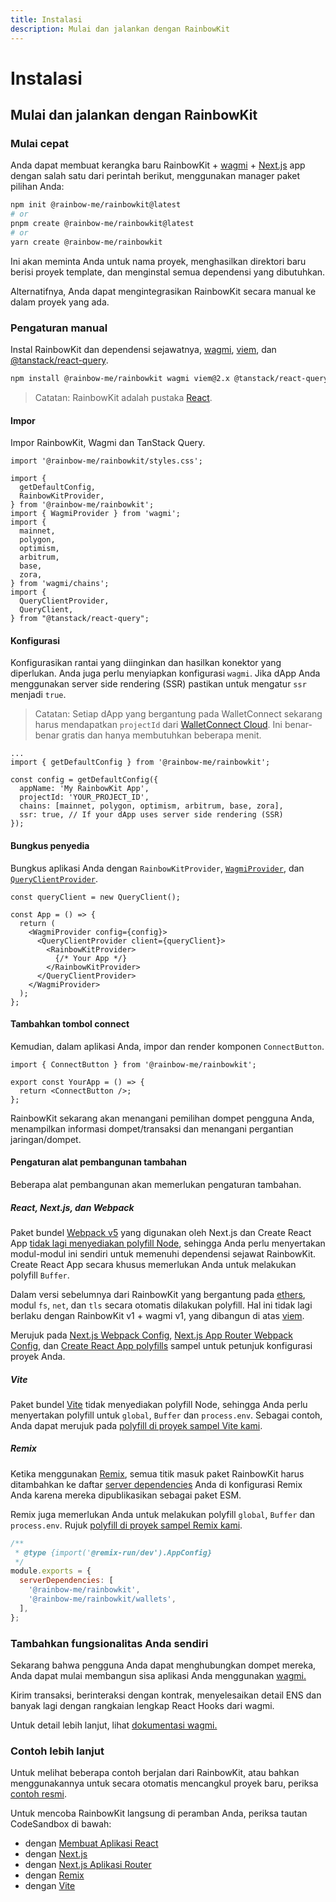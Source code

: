 ```yaml
---
title: Instalasi
description: Mulai dan jalankan dengan RainbowKit
---
```


# Instalasi

## Mulai dan jalankan dengan RainbowKit

### Mulai cepat

Anda dapat membuat kerangka baru RainbowKit + [wagmi](https://wagmi.sh) + [Next.js](https://nextjs.org) app dengan salah satu dari perintah berikut, menggunakan manager paket pilihan Anda:

```bash
npm init @rainbow-me/rainbowkit@latest
# or
pnpm create @rainbow-me/rainbowkit@latest
# or
yarn create @rainbow-me/rainbowkit
```

Ini akan meminta Anda untuk nama proyek, menghasilkan direktori baru berisi proyek template, dan menginstal semua dependensi yang dibutuhkan.

Alternatifnya, Anda dapat mengintegrasikan RainbowKit secara manual ke dalam proyek yang ada.

### Pengaturan manual

Instal RainbowKit dan dependensi sejawatnya, [wagmi](https://wagmi.sh/), [viem](https://viem.sh), dan [@tanstack/react-query](https://tanstack.com/query/v5).

```bash
npm install @rainbow-me/rainbowkit wagmi viem@2.x @tanstack/react-query
```

> Catatan: RainbowKit adalah pustaka [React](https://reactjs.org/).

#### Impor

Impor RainbowKit, Wagmi dan TanStack Query.

```tsx
import '@rainbow-me/rainbowkit/styles.css';

import {
  getDefaultConfig,
  RainbowKitProvider,
} from '@rainbow-me/rainbowkit';
import { WagmiProvider } from 'wagmi';
import {
  mainnet,
  polygon,
  optimism,
  arbitrum,
  base,
  zora,
} from 'wagmi/chains';
import {
  QueryClientProvider,
  QueryClient,
} from "@tanstack/react-query";
```

#### Konfigurasi

Konfigurasikan rantai yang diinginkan dan hasilkan konektor yang diperlukan. Anda juga perlu menyiapkan konfigurasi `wagmi`. Jika dApp Anda menggunakan server side rendering (SSR) pastikan untuk mengatur `ssr` menjadi `true`.

> Catatan: Setiap dApp yang bergantung pada WalletConnect sekarang harus mendapatkan `projectId` dari [WalletConnect Cloud](https://cloud.walletconnect.com/). Ini benar-benar gratis dan hanya membutuhkan beberapa menit.

```tsx line=4-99
...
import { getDefaultConfig } from '@rainbow-me/rainbowkit';

const config = getDefaultConfig({
  appName: 'My RainbowKit App',
  projectId: 'YOUR_PROJECT_ID',
  chains: [mainnet, polygon, optimism, arbitrum, base, zora],
  ssr: true, // If your dApp uses server side rendering (SSR)
});
```

#### Bungkus penyedia

Bungkus aplikasi Anda dengan `RainbowKitProvider`, [`WagmiProvider`](https://wagmi.sh/react/api/WagmiProvider#wagmiprovider), dan [`QueryClientProvider`](https://tanstack.com/query/v4/docs/framework/react/reference/QueryClientProvider).

```tsx
const queryClient = new QueryClient();

const App = () => {
  return (
    <WagmiProvider config={config}>
      <QueryClientProvider client={queryClient}>
        <RainbowKitProvider>
          {/* Your App */}
        </RainbowKitProvider>
      </QueryClientProvider>
    </WagmiProvider>
  );
};
```

#### Tambahkan tombol connect

Kemudian, dalam aplikasi Anda, impor dan render komponen `ConnectButton`.

```tsx
import { ConnectButton } from '@rainbow-me/rainbowkit';

export const YourApp = () => {
  return <ConnectButton />;
};
```

RainbowKit sekarang akan menangani pemilihan dompet pengguna Anda, menampilkan informasi dompet/transaksi dan menangani pergantian jaringan/dompet.

#### Pengaturan alat pembangunan tambahan

Beberapa alat pembangunan akan memerlukan pengaturan tambahan.

##### React, Next.js, dan Webpack

Paket bundel [Webpack v5](https://webpack.js.org/blog/2020-10-10-webpack-5-release/) yang digunakan oleh Next.js dan Create React App [tidak lagi menyediakan polyfill Node](https://webpack.js.org/blog/2020-10-10-webpack-5-release/#automatic-nodejs-polyfills-removed), sehingga Anda perlu menyertakan modul-modul ini sendiri untuk memenuhi dependensi sejawat RainbowKit. Create React App secara khusus memerlukan Anda untuk melakukan polyfill `Buffer`.

Dalam versi sebelumnya dari RainbowKit yang bergantung pada [ethers](https://docs.ethers.org/v5/), modul `fs`, `net`, dan `tls` secara otomatis dilakukan polyfill. Hal ini tidak lagi berlaku dengan RainbowKit v1 + wagmi v1, yang dibangun di atas [viem](https://viem.sh/).

Merujuk pada [Next.js Webpack Config](https://github.com/rainbow-me/rainbowkit/blob/main/examples/with-next/next.config.js), [Next.js App Router Webpack Config](https://github.com/rainbow-me/rainbowkit/blob/main/examples/with-next-app/next.config.js), dan [Create React App polyfills](https://github.com/rainbow-me/rainbowkit/blob/main/examples/with-create-react-app/src/polyfills.ts) sampel untuk petunjuk konfigurasi proyek Anda.

##### Vite

Paket bundel [Vite](https://vitejs.dev) tidak menyediakan polyfill Node, sehingga Anda perlu menyertakan polyfill untuk `global`, `Buffer` dan `process.env`. Sebagai contoh, Anda dapat merujuk pada [polyfill di proyek sampel Vite kami](https://github.com/rainbow-me/rainbowkit/tree/main/examples/with-vite/src/polyfills.ts).

##### Remix

Ketika menggunakan [Remix](https://remix.run), semua titik masuk paket RainbowKit harus ditambahkan ke daftar [server dependencies](https://remix.run/docs/en/v1/pages/gotchas#importing-esm-packages) Anda di konfigurasi Remix Anda karena mereka dipublikasikan sebagai paket ESM.

Remix juga memerlukan Anda untuk melakukan polyfill `global`, `Buffer` dan `process.env`. Rujuk [polyfill di proyek sampel Remix kami](https://github.com/rainbow-me/rainbowkit/blob/main/examples/with-remix/app/polyfills.ts).

```js
/**
 * @type {import('@remix-run/dev').AppConfig}
 */
module.exports = {
  serverDependencies: [
    '@rainbow-me/rainbowkit',
    '@rainbow-me/rainbowkit/wallets',
  ],
};
```

### Tambahkan fungsionalitas Anda sendiri

Sekarang bahwa pengguna Anda dapat menghubungkan dompet mereka, Anda dapat mulai membangun sisa aplikasi Anda menggunakan [wagmi.](https://wagmi.sh)

Kirim transaksi, berinteraksi dengan kontrak, menyelesaikan detail ENS dan banyak lagi dengan rangkaian lengkap React Hooks dari wagmi.

Untuk detail lebih lanjut, lihat [dokumentasi wagmi.](https://wagmi.sh)

### Contoh lebih lanjut

Untuk melihat beberapa contoh berjalan dari RainbowKit, atau bahkan menggunakannya untuk secara otomatis mencangkul proyek baru, periksa [contoh resmi](https://github.com/rainbow-me/rainbowkit/tree/main/examples).

Untuk mencoba RainbowKit langsung di peramban Anda, periksa tautan CodeSandbox di bawah:

- dengan [Membuat Aplikasi React](https://codesandbox.io/p/sandbox/github/rainbow-me/rainbowkit/tree/main/examples/with-create-react-app)
- dengan [Next.js](https://codesandbox.io/p/sandbox/github/rainbow-me/rainbowkit/tree/main/examples/with-next)
- dengan [Next.js Aplikasi Router](https://codesandbox.io/p/sandbox/github/rainbow-me/rainbowkit/tree/main/examples/with-next-app)
- dengan [Remix](https://codesandbox.io/p/sandbox/github/rainbow-me/rainbowkit/tree/main/examples/with-remix)
- dengan [Vite](https://codesandbox.io/p/sandbox/github/rainbow-me/rainbowkit/tree/main/examples/with-vite)
